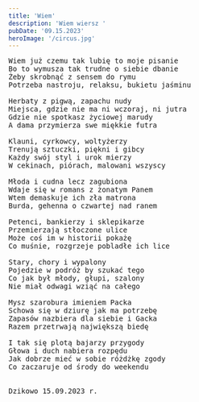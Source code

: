 ```yaml
---
title: 'Wiem'
description: 'Wiem wiersz '
pubDate: '09.15.2023'
heroImage: '/circus.jpg'
---
```

<pre>
Wiem już czemu tak lubię to moje pisanie
Bo to wymusza tak trudne o siebie dbanie
Żeby skrobnąć z sensem do rymu
Potrzeba nastroju, relaksu, bukietu jaśminu

Herbaty z pigwą, zapachu nudy
Miejsca, gdzie nie ma ni wczoraj, ni jutra
Gdzie nie spotkasz życiowej marudy
A dama przymierza swe miękkie futra

Klauni, cyrkowcy, woltyżerzy 
Trenują sztuczki, piękni i gibcy
Każdy swój styl i urok mierzy 
W cekinach, piórach, malowani wszyscy

Młoda i cudna lecz zagubiona
Wdaje się w romans z żonatym Panem
Wtem demaskuje ich zła matrona
Burda, gehenna o czwartej nad ranem

Petenci, bankierzy i sklepikarze
Przemierzają stłoczone ulice
Może coś im w historii pokażę
Co muśnie, rozgrzeje pobladłe ich lice

Stary, chory i wypalony
Pojedzie w podróż by szukać tego
Co jak był młody, głupi, szalony
Nie miał odwagi wziąć na całego

Mysz szarobura imieniem Packa
Schowa się w dziurę jak ma potrzebę 
Zapasów nazbiera dla siebie i Gacka
Razem przetrwają największą biedę 

I tak się plotą bajarzy przygody
Głowa i duch nabiera rozpędu
Jak dobrze mieć w sobie różdżkę zgody
Co zaczaruje od środy do weekendu


Dzikowo 15.09.2023 r.
</pre>
